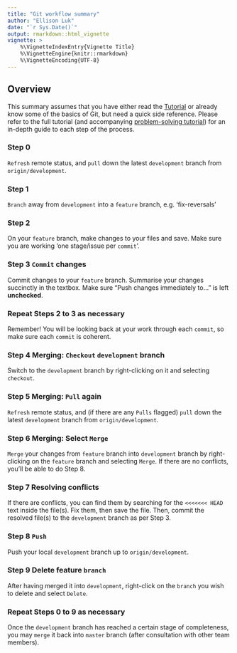 ```yaml
---
title: "Git workflow summary"
author: "Ellison Luk"
date: "`r Sys.Date()`"
output: rmarkdown::html_vignette
vignette: >
    %\VignetteIndexEntry{Vignette Title}
    %\VignetteEngine{knitr::rmarkdown}
    %\VignetteEncoding{UTF-8}
---
```


## Overview
This summary assumes that you have either read the [Tutorial](https://coedl.github.io/yinarlingi/articles/wlp-git_workflow.html) or already know some of the basics of Git, but need a quick side reference.  Please refer to the full tutorial (and accompanying [problem-solving tutorial](https://coedl.github.io/yinarlingi/articles/wlp-git_problemsolving.html)) for an in-depth guide to each step of the process.

### Step 0
`Refresh` remote status, and `pull` down the latest `development` branch from `origin/development`.

### Step 1
`Branch` away from `development` into a `feature` branch, e.g. 'fix-reversals'

### Step 2
On your `feature` branch, make changes to your files and save. Make sure you are working 'one stage/issue per `commit`'.

### Step 3 `Commit` changes
Commit changes to your `feature` branch. Summarise your changes succinctly in the textbox. Make sure "Push changes immediately to..." is left **unchecked**.

### Repeat Steps 2 to 3 as necessary
Remember! You will be looking back at your work through each `commit`, so make sure each `commit` is coherent.

### Step 4 Merging: `Checkout` `development` branch
Switch to the `development` branch by right-clicking on it and selecting `checkout`.

### Step 5 Merging: `Pull` again
`Refresh` remote status, and (if there are any `Pulls` flagged) `pull` down the latest `development` branch from `origin/development`.

### Step 6 Merging: Select `Merge`
`Merge` your changes from `feature` branch into `development` branch by right-clicking on the `feature` branch and selecting `Merge`. If there are no conflicts, you'll be able to do Step 8.

### Step 7 Resolving conflicts
If there are conflicts, you can find them by searching for the `<<<<<<< HEAD` text inside the file(s). Fix them, then save the file. Then, commit the resolved file(s) to the `development` branch as per Step 3.

### Step 8 `Push`
Push your local `development` branch up to `origin/development`.

### Step 9 Delete feature `branch`
After having merged it into `development`, right-click on the `branch` you wish to delete and select `Delete`. 

### Repeat Steps 0 to 9 as necessary
Once the `development` branch has reached a certain stage of completeness, you may `merge` it back into `master` branch (after consultation with other team members).